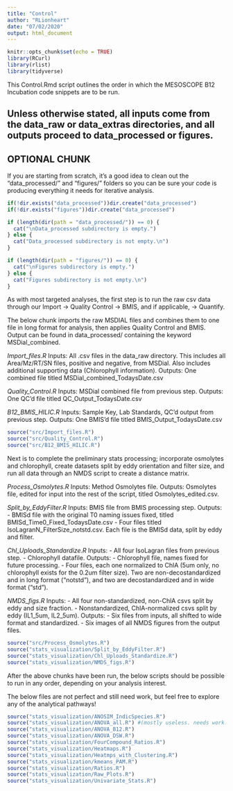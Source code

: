 ```yaml
---
title: "Control"
author: "RLionheart"
date: "07/02/2020"
output: html_document
---
```



```r
knitr::opts_chunk$set(echo = TRUE)
library(RCurl)
library(rlist)
library(tidyverse)
```

This Control.Rmd script outlines the order in which the MESOSCOPE B12 Incubation code snippets are to be run. 

Unless otherwise stated, all inputs come from the data_raw or data_extras directories, and all outputs proceed to data_processed or figures.
-----

## OPTIONAL CHUNK ##
If you are starting from scratch, it's a good idea to clean out the "data_processed/" and "figures/" folders so you can be sure your code is producing everything it needs for iterative analysis.

```r
if(!dir.exists("data_processed"))dir.create("data_processed")
if(!dir.exists("figures"))dir.create("data_processed")

if (length(dir(path = "data_processed/")) == 0) {
  cat("\nData_processed subdirectory is empty.")
} else {
  cat("Data_processed subdirectory is not empty.\n")
}

if (length(dir(path = "figures/")) == 0) {
  cat("\nFigures subdirectory is empty.")
} else {
  cat("Figures subdirectory is not empty.\n")
}

```

As with most targeted analyses, the first step is to run the raw csv data through our Import -> Quality Control -> BMIS, and if applicable, -> Quantify.

The below chunk imports the raw MSDIAL files and combines them to one file in long format for analysis, then applies Quality Control and BMIS.
Output can be found in data_processed/ containing the keyword MSDial_combined.

*Import_files.R*
Inputs: All .csv files in the data_raw directory. This includes all Area/Mz/RT/SN files, positive and negative, from MSDial. Also includes additional supporting data (Chlorophyll information).
Outputs: One combined file titled MSDial_combined_TodaysDate.csv

*Quality_Control.R*
Inputs: MSDial combined file from previous step.
Outputs: One QC'd file titled QC_Output_TodaysDate.csv

*B12_BMIS_HILIC.R*
Inputs: Sample Key, Lab Standards, QC'd output from previous step.
Outputs: One BMIS'd file titled BMIS_Output_TodaysDate.csv

```r
source("src/Import_files.R")
source("src/Quality_Control.R")
source("src/B12_BMIS_HILIC.R")
```

Next is to complete the preliminary stats processing; incorporate osmolytes and chlorophyll, create datasets split by eddy orientation and filter size, and run all data through an NMDS script to create a distance matrix. 

*Process_Osmolytes.R*
Inputs: Method Osmolytes file.
Outputs: Osmolytes file, edited for input into the rest of the script, titled Osmolytes_edited.csv.

*Split_by_EddyFilter.R*
Inputs: BMIS file from BMIS processing step.
Outputs: 
- BMISd file with the original T0 naming issues fixed, titled BMISd_Time0_Fixed_TodaysDate.csv
- Four files titled IsoLagranN_FilterSize_notstd.csv. Each file is the BMISd data, split by eddy and filter.

*Chl_Uploads_Standardize.R*
Inputs: 
- All four IsoLagran files from previous step.
- Chlorophyll datafile.
Outputs:
- Chlorophyll file, names fixed for future processing.
- Four files, each one normalized to ChlA (5um only, no chlorophyll exists for the 0.2um filter size). Two are non-decostandardized and in long format ("notstd"), and two are decostandardized and in wide format ("std").

*NMDS_figs.R*
Inputs:
- All four non-standardized, non-ChlA csvs split by eddy and size fraction.
- Nonstandardized, ChlA-normalized csvs split by eddy (IL1_5um, IL2_5um).
Outputs:
- Six files from inputs, all shifted to wide format and standardized.
- Six images of all NMDS figures from the output files.

```r
source("src/Process_Osmolytes.R")
source("stats_visualization/Split_by_EddyFilter.R")
source("stats_visualization/Chl_Uploads_Standardize.R")
source("stats_visualization/NMDS_figs.R")
```

After the above chunks have been run, the below scripts should be possible to run in any order, depending on your analysis interest.

The below files are not perfect and still need work, but feel free to explore any of the analytical pathways!

```r
source("stats_visualization/ANOSIM_IndicSpecies.R")
source("stats_visualization/ANOVA_all.R") #(mostly useless. needs work.)
source("stats_visualization/ANOVA_B12.R")
source("stats_visualization/ANOVA_DSW.R")
source("stats_visualization/FourCompound_Ratios.R")
source("stats_visualization/Heatmaps.R")
source("stats_visualization/Heatmps_with_Clustering.R")
source("stats_visualization/kmeans_PAM.R")
source("stats_visualization/Ratios.R")
source("stats_visualization/Raw_Plots.R")
source("stats_visualization/Univariate_Stats.R")
```
